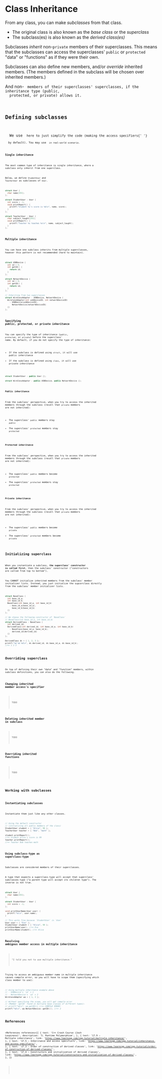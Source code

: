 
# Class Inheritance

From any class, you can make _subclasses_ from that class.

- The original class is also known as the _base class_ or the _superclass_
- The subclass(es) is also known as the _derived class(es)_

Subclasses _inherit_ non-`private` members of their superclasses.<Asterisk str="*"/> This means that the subclasses can access the superclasses' `public` or `protected` "data" or "functions" as if they were their own.

Subclasses can also define new members, and/or _override_ inherited members. (The members defined in the subclass will be chosen over inherited members.)

<Asterisk str="*">
  And non-
  <Code str="private" /> members of their superclasses' superclasses, if the inheritance type (public,
  protected, or private) allows it.
</Asterisk>

## Defining subclasses

<NoteBox>
  We use <Code str="struct" /> here to just simplify the code (making the access specifiers{' '}
  <Code str="public" />
  by default). You may use <Code str="class" /> in real-world scenario.
</NoteBox>

### Single inheritance

The most common type of inheritance is single inheritance, where a subclass only inherit from one superclass.

Below, we define `StudentUser` and `TeacherUser` as subclasses of `User`.

```cpp
struct User {
  char name[255];
};

struct StudentUser : User {
  int score = -1;
  void printReport() {
    printf("Student %s's score is %d\n", name, score);
  }
};

struct TeacherUser : User {
  char subject_taught[255];
  void printReport() {
    printf("Teacher %s teaches %s\n", name, subject_taught);
  }
};
```

### Multiple inheritance

You can have one subclass inherits from multiple superclasses, however this pattern is not recommended (hard to maintain).

```cpp
struct USBDevice {
  int id = 0;
  int getID() {
    return id;
  }
};

struct NetworkDevice {
  int id = 0;
  int getID() {
    return id;
  }
};

// Inheriting from two superclasses
struct WirelessAdapter : USBDevice, NetworkDevice {
  WirelessAdapter(int usbDeviceID, int networkDeviceID)
    : USBDevice{usbDeviceID},
      NetworkDevice{networkDeviceID}
  {}
};
```

### Specifying public, protected, or private inheritance

You can specify the type of inheritance (`public`, `protected`, or `private`) before the superclass' name. By default, if you do not specify the type of inheritance:

- If the subclass is defined using `struct`, it will use public inheritance
- If the subclass is defined using `class`, it will use private inheritance

```cpp
struct StudentUser : public User {};

struct WirelessAdapter : public USBDevice, public NetworkDevice {};
```

#### Public inheritance

From the subclass' perspective, when you try to access the inherited members through the subclass (recall that `private` members are not inherited):

- The superclass' `public` members stay `public`
- The superclass' `protected` members stay `protected`

#### Protected inheritance

From the subclass' perspective, when you try to access the inherited members through the subclass (recall that `private` members are not inherited):

- The superclass' `public` members become `protected`
- The superclass' `protected` members stay `protected`

#### Private inheritance

From the subclass' perspective, when you try to access the inherited members through the subclass (recall that `private` members are not inherited):

- The superclass' `public` members become `private`
- The superclass' `protected` members become `private`

## Initializing superclass

When you instantiate a subclass, **the superclass' constructor is called first**, then the subclass' constructor ("constructors are called from top to bottom").

You CANNOT initialize inherited members from the subclass' member initializer lists. Instead, you just initialize the supcerclass directly from the subclass' member initializer lists.

```cpp
struct BaseClass {
  int base_id_a;
  int base_id_b;
  BaseClass(int base_id_a, int base_id_b)
    : base_id_a{base_id_a},
      base_id_b{base_id_b}
  {}
};

// We choose the following constructor of `BaseClass`
// BaseClass(int base_id_a, int base_id_b)
struct DerivedClass : BaseClass {
  int derived_id;
  DerivedClass(int derived_id, int base_id_a, int base_id_b)
    : BaseClass{base_id_a, base_id_b},
      derived_id{derived_id}
  {}
};

DerivedClass dc = { 1, 2, 3 };
printf("%d %d %d\n", dc.derived_id, dc.base_id_a, dc.base_id_b);
//=> 1 2 3
```

## Overriding superclass

On top of defining their own "data" and "function" members, within subclass definitions, you can also do the following.

### Changing inherited member access's specifier

> TODO

### Deleting inherited member in subclass

> TODO

### Overriding inherited functions

> TODO

## Working with subclasses

### Instantiating subclasses

Instantiate them just like any other classes.

```cpp
// Using the default constructor
// (initializing all public members of the class)
StudentUser student = { "Alice", 99 };
TeacherUser teacher = { "Bob", "math" };

student.printReport();
//=> Student Alice's score is 99
teacher.printReport();
//=> Teacher Bob teaches math
```

### Using subclass-type as superclass-type

Subclasses are considered members of their superclasses.

A type that expects a superclass-type will accept that superclass' subclasses-type ("a parent type will accept its children type"). The inverse is not true.

```cpp
struct User {
  char name[255];
};

struct StudentUser : User {
  int score = -1;
};

void printUserName(User user) {
  printf("%s\n", user.name);
}

// This works fine because `StudentUser` is `User`
User user = { "Eve" };
StudentUser student = { "Alice", 99 };
printUserName(user); //=> Eve
printUserName(student); //=> Alice
```

### Resolving ambigous member access in multiple inheritance

> "I told you not to use multiple inheritance."

Trying to access an ambiguous member name in multiple inheritance causes compile error, so you will have to scope them (specifying which class member to use):

```cpp
// Using multiple inheritance example above
// - USBDevice's `id` = 1
// - NetworkDevice's `id` = 2
WirelessAdapter wa = { 1, 2 };

// Without specifying the scope, you will get compile error
// (Member 'getID' found in multiple base classes of different types):
// printf("%d\n", wa.getID()) //=> COMPILE ERROR!
printf("%d\n", wa.NetworkDevice::getID()); //=> 2
```

## References

<References
  references={[
    {
      text: 'C++ Crash Course (Josh Lospinoso)',
      description: '5. Runtime Polymorphism',
    },
    {
      text: '17.9 — Multiple inheritance',
      link: 'https://www.learncpp.com/cpp-tutorial/multiple-inheritance/',
    },
    {
      text: '17.5 — Inheritance and access specifiers',
      link: 'https://www.learncpp.com/cpp-tutorial/inheritance-and-access-specifiers/',
    },
    {
      text: '17.3 — Order of construction of derived classes',
      link: 'https://www.learncpp.com/cpp-tutorial/order-of-construction-of-derived-classes/',
    },
    {
      text: '17.4 — Constructors and initialization of derived classes',
      link:
        'https://www.learncpp.com/cpp-tutorial/constructors-and-initialization-of-derived-classes/',
    },
  ]}
></References>
